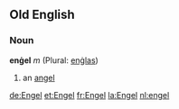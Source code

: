 ==Old English==
===Noun===
'''enġel''' ''m'' (Plural: [[enġlas]])

#an [[angel]]

[[de:Engel]]
[[et:Engel]]
[[fr:Engel]]
[[la:Engel]]
[[nl:engel]]